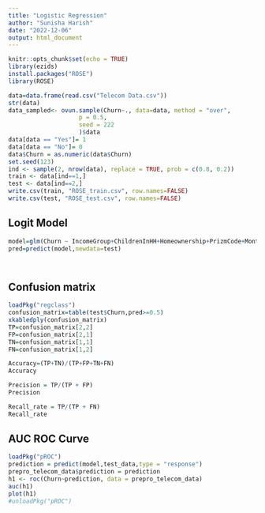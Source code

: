 ```yaml
---
title: "Logistic Regression"
author: "Sunisha Harish"
date: "2022-12-06"
output: html_document
---
```


```r
knitr::opts_chunk$set(echo = TRUE)
library(ezids)
install.packages("ROSE")
library(ROSE)
```

```r
data=data.frame(read.csv("Telecom Data.csv"))
str(data)
data_sampled<- ovun.sample(Churn~., data=data, method = "over",
                    p = 0.5,
                    seed = 222
                    )$data
data[data == "Yes"]= 1      
data[data == "No"]= 0
data$Churn = as.numeric(data$Churn)
set.seed(123)
ind <- sample(2, nrow(data), replace = TRUE, prob = c(0.8, 0.2))
train <- data[ind==1,]
test <- data[ind==2,]
write.csv(train, "ROSE_train.csv", row.names=FALSE)
write.csv(test, "ROSE_test.csv", row.names=FALSE)
```

## Logit Model

```r

model=glm(Churn ~ IncomeGroup+ChildrenInHH+Homeownership+PrizmCode+MonthlyMinutes+MonthlyRevenue+TotalRecurringCharge+DirectorAssistedCalls+OverageMinutes+RoamingCalls+DroppedCalls+UnansweredCalls+CustomerCareCalls+MonthsInService+UniqueSubs+ActiveSubs+CurrentEquipmentDays+AgeHH1+AgeHH2, both, family = "binomial")
pred=predict(model,newdata=test)




```

## Confusion matrix

```r
loadPkg("regclass")
confusion_matrix=table(test$Churn,pred>=0.5)
xkabledply(confusion_matrix)
TP=confusion_matrix[2,2]
FP=confusion_matrix[2,1]
TN=confusion_matrix[1,1]
FN=confusion_matrix[1,2]

Accuracy=(TP+TN)/(TP+FP+TN+FN)
Accuracy

Precision = TP/(TP + FP)
Precision

Recall_rate = TP/(TP + FN)
Recall_rate

```

## AUC ROC Curve

```r
loadPkg("pROC")
prediction = predict(model,test_data,type = "response")
prepro_telecom_data$prediction = prediction
h1 <- roc(Churn~prediction, data = prepro_telecom_data)
auc(h1)
plot(h1)
#unloadPkg("pROC")
```